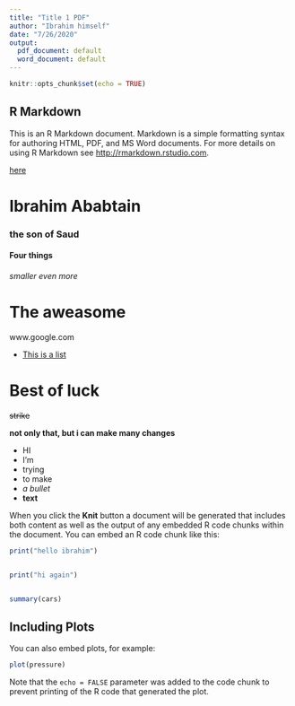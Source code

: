 ```yaml
---
title: "Title 1 PDF"
author: "Ibrahim himself"
date: "7/26/2020"
output:
  pdf_document: default
  word_document: default
---
```


```r
knitr::opts_chunk$set(echo = TRUE)
```

## R Markdown

This is an R Markdown document. Markdown is a simple formatting syntax for authoring HTML, PDF, and MS Word documents. For more details on using R Markdown see <http://rmarkdown.rstudio.com>. 


[here](www.google.com)

# Ibrahim Ababtain

### the son of Saud

#### Four things


###### smaller even more


# The aweasome

www.google.com

- [This is a list](www.google.com)  


# Best of luck

~~strike~~



**not only that, but i can make many changes**

- HI  
- I'm  
- trying  
- to make  
- *a bullet*  
- **text**  





When you click the **Knit** button a document will be generated that includes both content as well as the output of any embedded R code chunks within the document. You can embed an R code chunk like this:
```r
print("hello ibrahim")


print("hi again")
```

```r

```



```r
summary(cars)
```

## Including Plots

You can also embed plots, for example:

```r
plot(pressure)
```

Note that the `echo = FALSE` parameter was added to the code chunk to prevent printing of the R code that generated the plot.
